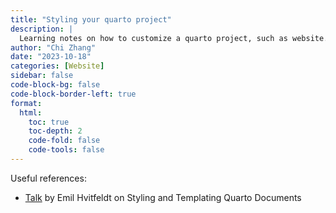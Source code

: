```yaml
---
title: "Styling your quarto project"
description: |
  Learning notes on how to customize a quarto project, such as website.
author: "Chi Zhang"
date: "2023-10-18"
categories: [Website]
sidebar: false
code-block-bg: false
code-block-border-left: true
format: 
  html:
    toc: true
    toc-depth: 2
    code-fold: false
    code-tools: false
---
```


Useful references: 

* [Talk](https://emilhvitfeldt.com/talk/2023-09-19-quarto-theming-positconf/) by Emil Hvitfeldt on Styling and Templating Quarto Documents









